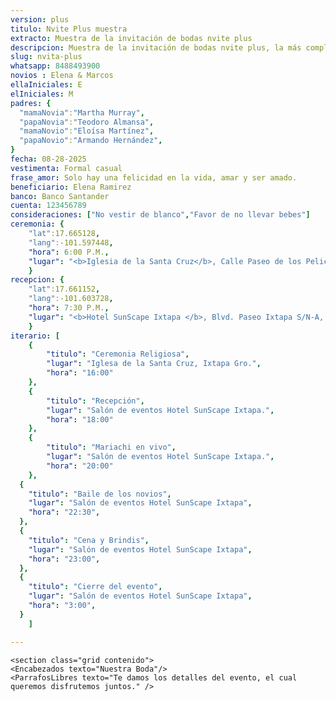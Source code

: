 ```yaml
---
version: plus
titulo: Nvite Plus muestra
extracto: Muestra de la invitación de bodas nvite plus
descripcion: Muestra de la invitación de bodas nvite plus, la más completa de las invitaciones que te ofrecemos.
slug: nvita-plus
whatsapp: 8488493900
novios : Elena & Marcos
ellaIniciales: E
elIniciales: M
padres: {
  "mamaNovia":"Martha Murray",
  "papaNovia":"Teodoro Almansa",
  "mamaNovio":"Eloísa Martínez",
  "papaNovio":"Armando Hernández",
}
fecha: 08-28-2025
vestimenta: Formal casual
frase_amor: Solo hay una felicidad en la vida, amar y ser amado.
beneficiario: Elena Ramirez
banco: Banco Santander
cuenta: 123456789
consideraciones: ["No vestir de blanco","Favor de no llevar bebes"]
ceremonia: {
    "lat":17.665128, 
    "lang":-101.597448,
    "hora": 6:00 P.M.,
    "lugar": "<b>Iglesia de la Santa Cruz</b>, Calle Paseo de los Pelicanos 40883, Ixtapa Gro. (frente a la Moraleja)"
    }
recepcion: {
    "lat":17.661152, 
    "lang":-101.603728,
    "hora": 7:30 P.M.,
    "lugar": "<b>Hotel SunScape Ixtapa </b>, Blvd. Paseo Ixtapa S/N-A, 40884 Zihuatanejo, Gro Blvd. Paseo Ixtapa S/N-A, 40884 Zihuatanejo, Gro."
    }
iterario: [
    {
        "titulo": "Ceremonia Religiosa",
        "lugar": "Iglesa de la Santa Cruz, Ixtapa Gro.",
        "hora": "16:00"
    },
    {
        "titulo": "Recepción",
        "lugar": "Salón de eventos Hotel SunScape Ixtapa.",
        "hora": "18:00"
    },
    {
        "titulo": "Mariachi en vivo",
        "lugar": "Salón de eventos Hotel SunScape Ixtapa.",
        "hora": "20:00"
    },
  {
    "titulo": "Baile de los novios",
    "lugar": "Salón de eventos Hotel SunScape Ixtapa",
    "hora": "22:30",
  },
  {
    "titulo": "Cena y Brindis",
    "lugar": "Salón de eventos Hotel SunScape Ixtapa",
    "hora": "23:00",
  },
  {
    "titulo": "Cierre del evento",
    "lugar": "Salón de eventos Hotel SunScape Ixtapa",
    "hora": "3:00",
  }
    ]

---
```



 <section class="grid contenido">
<Audio src="../../src/assets/bodas/nvitaPlus/love-musicX" />
</section>

 <section class="grid contenido">
<Padres mamaNovia={frontmatter.padres.mamaNovia} papaNovia={frontmatter.padres.papaNovia} mamaNovio={frontmatter.padres.mamaNovio} papaNovio={frontmatter.padres.papaNovio}/>
</section>

<section class="grid contenido">
<Pases />
</section>

  <section class="grid contenido">
    <Frase frase={frontmatter.frase_amor} />
  </section>

    <section class="grid contenido">
    <Encabezados texto="Nuestra Boda"/>
    <ParrafosLibres texto="Te damos los detalles del evento, el cual queremos disfrutemos juntos." />
  </section>

  <section class="grid contenido">
  <div class="bandejaLugares">
    <BloqueMapa
        encabezado="Ceremonia"
        dir={frontmatter.ceremonia.lugar}
        horario={frontmatter.ceremonia.hora}
        lat={frontmatter.ceremonia.lat}
        lng={frontmatter.ceremonia.lang}
        mapName="mapa1"
        icono="iglesia"
      />
           <BloqueMapa
        encabezado="Recepción"
        dir={frontmatter.recepcion.lugar}
        horario={frontmatter.recepcion.hora}
        lat={frontmatter.recepcion.lat}
        lng={frontmatter.recepcion.lang}
        mapName="mapa2"
        icono="espantasuegras"
      />
      </div>
  </section>

<section class="grid pantalla" id="BaseItinerario">
 <Encabezados texto="Itinerario" />
<Itinerario listado={frontmatter.iterario} />
</section>

<section class="grid pantalla flex" >
<Detalles lista={frontmatter.consideraciones} encabezado="Consideraciones"  />
<Detalles encabezado="Codigo de vestir" vestimenta={frontmatter.vestimenta}  />
</section>

<section class="grid contenido">
<Contador fecha={frontmatter.fecha} />
</section>
<section class="grid pantalla">
<Galeria />
</section>

   <BloqueVenta costo="1290" stripe="https://buy.stripe.com/5kA8yN0VK2rxgF27su" version={frontmatter.version} />
